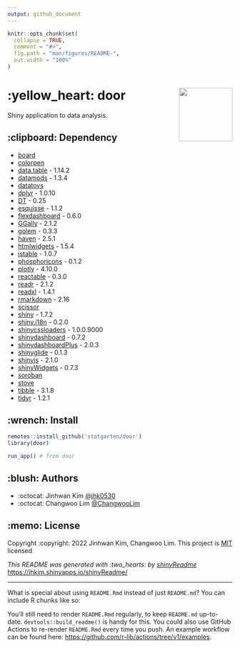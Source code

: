 ```yaml
---
output: github_document
---
```


```r
knitr::opts_chunk$set(
  collapse = TRUE,
  comment = "#>",
  fig.path = "man/figures/README-",
  out.width = "100%"
)
```

# :yellow_heart: door <img src="man/figures/logo-door.png" width="120" align="right"/>

Shiny application to data analysis.

## :clipboard: Dependency

- [board](https://github.com/statgarten/board)
- [colorpen](https://github.com/statgarten/colorpen)
- [data.table](https://github.com/Rdatatable/data.table) - 1.14.2
- [datamods](https://github.com/dreamRs/datamods) - 1.3.4
- [datatoys](https://github.com/statgarten/datatoys)
- [dplyr](https://github.com/tidyverse/dplyr/) - 1.0.10
- [DT](https://github.com/rstudio/DT) - 0.25
- [esquisse](https://github.com/dreamRs/esquisse) - 1.1.2
- [flexdashboard](https://github.com/rstudio/flexdashboard) - 0.6.0
- [GGally](https://github.com/ggobi/ggally) - 2.1.2
- [golem](https://github.com/ThinkR-open/golem) - 0.3.3
- [haven](https://github.com/tidyverse/haven) - 2.5.1
- [htmlwidgets](https://github.com/ramnathv/htmlwidgets) - 1.5.4
- [jstable](https://github.com/jinseob2kim/jstable) - 1.0.7
- [phosphoricons](https://github.com/dreamRs/phosphoricons) - 0.1.2
- [plotly](https://github.com/plotly/plotly.R) - 4.10.0
- [reactable](https://github.com/glin/reactable) - 0.3.0
- [readr](https://github.com/tidyverse/readr) - 2.1.2
- [readxl](https://github.com/tidyverse/readxl) - 1.4.1
- [rmarkdown](https://github.com/rstudio/rmarkdown) - 2.16
- [scissor](https://github.com/statgarten/scissor)
- [shiny](https://github.com/rstudio/shiny) - 1.7.2
- [shiny.i18n](https://github.com/Appsilon/shiny.i18n) - 0.2.0
- [shinycssloaders](https://github.com/daattali/shinycssloaders) - 1.0.0.9000
- [shinydashboard](https://github.com/rstudio/shinydashboard) - 0.7.2
- [shinydashboardPlus](https://github.com/RinteRface/shinydashboardPlus) - 2.0.3
- [shinyglide](https://github.com/juba/shinyglide) - 0.1.3
- [shinyjs](https://github.com/daattali/shinyjs) - 2.1.0
- [shinyWidgets](https://github.com/dreamRs/shinyWidgets) - 0.7.3
- [soroban](https://github.com/statgarten/soroban)
- [stove](https://github.com/statgarten/stove)
- [tibble](https://github.com/tidyverse/tibble) - 3.1.8
- [tidyr](https://github.com/tidyverse/tidyr) - 1.2.1

## :wrench: Install

``` r
remotes::install_github('statgarten/door')
library(door)

run_app() # from door
```

## :blush: Authors

- :octocat: Jinhwan Kim [\@jhk0530](https://github.com/jhk0530)
- :octocat: Changwoo Lim [\@ChangwooLim](https://github.com/ChangwooLim)

## :memo: License

Copyright :copyright: 2022 Jinhwan Kim, Changwoo Lim. This project is [MIT](https://opensource.org/licenses/MIT) licensed

*This README was generated with :two_hearts: by [shinyReadme](http://github.com/jhk0530/shinyReadme)* <https://jhkim.shinyapps.io/shinyReadme/>

---

What is special about using `README.Rmd` instead of just `README.md`? You can include R chunks like so:

You'll still need to render `README.Rmd` regularly, to keep `README.md` up-to-date. `devtools::build_readme()` is handy for this. You could also use GitHub Actions to re-render `README.Rmd` every time you push. An example workflow can be found here: <https://github.com/r-lib/actions/tree/v1/examples>.
